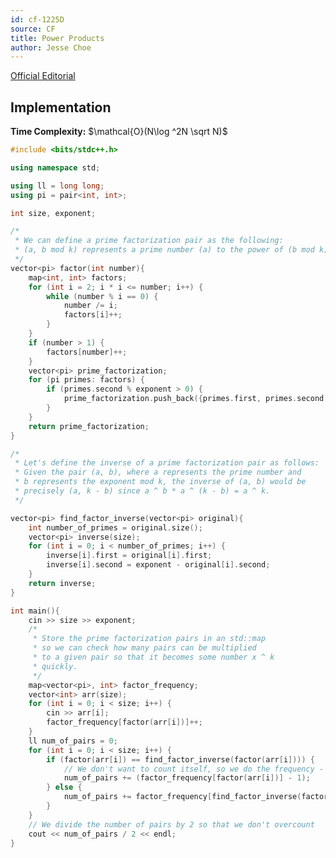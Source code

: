 ---
id: cf-1225D
source: CF
title: Power Products
author: Jesse Choe
---

[Official Editorial](https://codeforces.com/blog/entry/70898)

## Implementation

**Time Complexity:** $\mathcal{O}(N\log ^2N \sqrt N)$

<LanguageSection>
<CPPSection>

```cpp
#include <bits/stdc++.h>

using namespace std;

using ll = long long;
using pi = pair<int, int>;

int size, exponent;

/*
 * We can define a prime factorization pair as the following:
 * (a, b mod k) represents a prime number (a) to the power of (b mod k).
 */
vector<pi> factor(int number){
	map<int, int> factors;
	for (int i = 2; i * i <= number; i++) {
		while (number % i == 0) {
			number /= i;
			factors[i]++;
		}
	}
	if (number > 1) {
		factors[number]++;
	}
	vector<pi> prime_factorization;
	for (pi primes: factors) {
		if (primes.second % exponent > 0) {
			prime_factorization.push_back({primes.first, primes.second % exponent});
		}
	}
	return prime_factorization;
}

/*
 * Let's define the inverse of a prime factorization pair as follows:
 * Given the pair (a, b), where a represents the prime number and
 * b represents the exponent mod k, the inverse of (a, b) would be
 * precisely (a, k - b) since a ^ b * a ^ (k - b) = a ^ k.
 */

vector<pi> find_factor_inverse(vector<pi> original){
	int number_of_primes = original.size();
	vector<pi> inverse(size);
	for (int i = 0; i < number_of_primes; i++) {
		inverse[i].first = original[i].first;
		inverse[i].second = exponent - original[i].second;
	}
	return inverse;
}

int main(){
	cin >> size >> exponent;
	/*
	 * Store the prime factorization pairs in an std::map
	 * so we can check how many pairs can be multiplied
	 * to a given pair so that it becomes some number x ^ k
	 * quickly.
	 */
	map<vector<pi>, int> factor_frequency;
	vector<int> arr(size);
	for (int i = 0; i < size; i++) {
		cin >> arr[i];
		factor_frequency[factor(arr[i])]++;
	}
	ll num_of_pairs = 0;
	for (int i = 0; i < size; i++) {
		if (factor(arr[i]) == find_factor_inverse(factor(arr[i]))) {
			// We don't want to count itself, so we do the frequency - 1
			num_of_pairs += (factor_frequency[factor(arr[i])] - 1);
		} else {
			num_of_pairs += factor_frequency[find_factor_inverse(factor(arr[i]))];
		}
	}
	// We divide the number of pairs by 2 so that we don't overcount
	cout << num_of_pairs / 2 << endl;
}
```

</CPPSection>
</LanguageSection>
